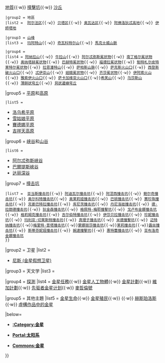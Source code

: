 {{Navbox
|name = 金星
|title = [[金星]]
|image = [[Image:Venus-real color.jpg|150px|真實顏色的金星，圖片源自美國太空總署]]
|state = {{{state<includeonly>|autocollapse</includeonly>}}}
|bodyclass = hlist
|basestyle = text-align: center;

|group1 = 地理学
|list1 = {{Navbox subgroup
 |liststyle = line-height:1.4em;
 |group1 = 總括
 |list1 = {{nowrap begin}} [[蛛網膜地形]]{{·w}} [[金星大氣層|大氣層]]{{·w}} [[金星地質|地質]]{{·w}} [[金星撞擊坑列表|撞擊坑]]{{·w}} [[金星沙丘列表|沙丘]] {{nowrap end}}

 |group2 = 地區
 |list2 = {{nowrap begin}} [[阿尔法区]]{{·w}} [[贝塔区]]{{·w}} [[奥瓦达区]]{{·w}} [[阿佛洛狄忒陸|阿佛洛狄忒高地]]{{·w}} [[伊師塔地]] {{nowrap end}}

 |group3 = [[金星上的山脉列表|山峰]]
 |list3 = {{nowrap begin}} [[馬特山|玛阿特山]]{{·w}} [[奇瓦科特尔山|奇瓦科特尔山]]{{·w}} [[馬克士威山脈|馬克士威山脈]] {{nowrap end}}

 |group4 = {{le|金星火山学|Volcanology of Venus|火山}}
 |list4 = {{nowrap begin}}[[阿纳拉山]]{{·w}} [[牛拉山]]{{·w}} [[阿尔忒弥斯冕状物]]{{·w}} [[南丁格尔冕状物]]{{·w}} [[奥纳塔赫冕状物]]{{·w}} [[巴赫特冕状物]]{{·w}} [[福德拉冕状物]]{{·w}} [[魁特札尔皮特莱特尔冕状物]]{{·w}} [[拉恩潘特山]]{{·w}} [[萨帕斯山|萨帕斯山脉]]{{·w}} [[萨克斯破火山口|萨克斯火山口]]{{·w}} [[西登斯火山口|西登斯破火山口]]{{·w}} [[忒伊亚山]]{{·w}} [[姮娥冕状物]]{{·w}} [[齐莎冕状物]]{{·w}} [[伊阿索火山]]{{·w}} [[ 雅索伊火山口]]{{·w}} [[萨卡加维亚火山口]]{{·w}}[[西芙山|希芙山]]{{·w}} [[乌莎斯山]]{{·w}} [[薄餅狀穹丘]]{{·w}} [[貝狀邊緣穹丘]] {{nowrap end}}

|group5 = [[金星表面特徵列表|平原]]和[[金星表面特徵列表|高原]]
 |list5 = 
* [[洛乌希平原]]
* [[雪姑娘平原]]
* [[賽德娜平原]]
* [[吉祥天高原]]

|group6 = [[金星表面特徵列表|峡谷]]和[[金星表面特徵列表|山谷]]
 |list6 = 
* [[阿尔忒弥斯峡谷]]
* [[巴爾提斯峽谷]]
* [[达丽深谷]]

|group7 = [[金星火山列表|撞击坑]]
 |list7 = {{nowrap begin}} [[亚当斯撞击坑]]{{·w}} [[阿迪瓦尔撞击坑]]{{·w}} [[阿涅西撞击坑]]{{·w}} [[鲍尔奇撞击坑]]{{·w}} [[奥尔科特撞击坑]]{{·w}} [[奥莱莉娅撞击坑]]{{·w}} [[巴顿撞击坑]]{{·w}} [[赛珍珠撞击坑]]{{·w}} [[克娄巴特拉撞击坑]]{{·w}} [[库尼茨撞击坑]]{{·w}} [[丹尼洛娃撞击坑]]{{·w}} [[德·拉朗德撞击坑]]{{·w}} [[狄金森撞击坑]]{{·w}} [[格佩特-梅耶撞擊坑]]{{·w}} [[戈卢布金娜撞击坑]]{{·w}} [[格莉姆克撞击坑]]{{·w}} [[吉尔伯特撞击坑]]{{·w}} [[伊莎贝拉撞击坑]]{{·w}} [[珍妮撞击坑]]{{·w}} [[玛利亚·切莱斯特撞击坑]]{{·w}} [[真理子撞击坑]]{{·w}} [[米德撞擊坑]]{{·w}} [[迈特纳撞击坑]]{{·w}}[[梅里特·普塔撞击坑]]{{·w}}[[蒙娜丽莎撞击坑]]{{·w}}[[莱莉撞击坑]]{{·w}}[[露丝撞击坑]]{{·w}} [[斯蒂芬妮娅撞击坑]]{{·w}} [[婉達撞擊坑]]{{·w}} [[惠特蕾撞击坑]]{{·w}} [[亚布洛奇金娜撞击坑]]{{nowrap end}}
 }}

|group2 = 卫星
|list2 = 
* [[尼斯 (金星假想卫星)]]

|group3 = 天文学
|list3 = {{Navbox subgroup
 |group1 = 總括
 |list1 =
* {{le|金星方位|Aspects of Venus}}
* [[金星相位]]

 |group2 = [[金星凌日|凌日]]
 |list2 =
* [[1639年金星凌日|1639年]]
* [[1874年金星凌日|1874年]]
* [[1882年金星凌日|1882年]]
* [[2004年金星凌日|2004年]]
* [[2012年金星凌日|2012年]]

 |group3 = [[小行星]]
 |list3 =
* [[金星軌道穿越小行星]]
* {{mpl|2002 VE|68}}
}}

|group4 = [[金星探測|探測]]
|list4 = {{nowrap begin}} [[Template:金星任務|金星任務]]{{·w}} [[金星人工物體列表|金星人工物體]]{{·w}} [[金星計劃]]{{·w}} [[維加計劃]]{{·w}} [[先驱者金星计划]]{{·w}} [[麥哲倫號金星探測器|麥哲倫號]] {{nowrap end}}

|group5 = 其他主題
|list5 = {{nowrap begin}}[[金星生命]]{{·w}} [[金星殖民]]{{·w}} {{tsl|en|Terraforming_of_Venus|金星地球化}}{{·w}} [[赫斯珀洛斯]]{{·w}} [[虛構作品中的金星]]{{nowrap end}}

|below=
* {{Icon|Category}} '''[[:Category:金星]]'''
* {{Icon|Portal}} '''[[Portal:太阳系]]'''
* {{Icon|Commons}} '''[[Commons:Venus (planet)|Commons:金星]]'''

}}<noinclude>
{{documentation}}
</noinclude>